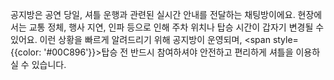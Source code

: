 공지방은 공연 당일, 셔틀 운행과 관련된 실시간 안내를 전달하는 채팅방이에요. 
현장에서는 교통 정체, 행사 지연, 인파 등으로 인해 주차 위치나 탑승 시간이 갑자기 변경될 수 있어요. 이런 상황을 빠르게 알려드리기 위해 공지방이 운영되며, <span style={{color: '#00C896'}}>탑승 전 반드시 참여하셔야</span> 안전하고 편리하게 셔틀을 이용하실 수 있습니다.